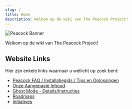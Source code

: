 ```yaml
---
slug: /
title: Home
description: Welkom op de wiki van The Peacock Project!
---
```



<Image alt="Peacock Banner" img={Banner} />

Welkom op de wiki van The Peacock Project!

## Website Links

Hier zijn enkele links waarnaar u wellicht op zoek bent:

-   [Peacock FAQ / Installatiegids / Tips en Oplossingen](intel)
-   [Onze Aangepaste Inhoud](custom-content.mdx)
-   [Ghost Mode - Details/Instructies](ghost-mode.md)
-   [Roadmaps](roadmaps.mdx)
-   [Initiatives](initiatives.md)
